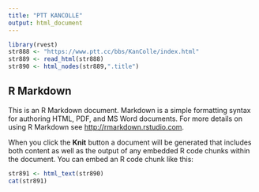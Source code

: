 ```yaml
---
title: "PTT KANCOLLE"
output: html_document
---
```


```r
library(rvest)
str888 <- "https://www.ptt.cc/bbs/KanColle/index.html"
str889 <- read_html(str888)
str890 <- html_nodes(str889,".title")

```

## R Markdown

This is an R Markdown document. Markdown is a simple formatting syntax for authoring HTML, PDF, and MS Word documents. For more details on using R Markdown see <http://rmarkdown.rstudio.com>.

When you click the **Knit** button a document will be generated that includes both content as well as the output of any embedded R code chunks within the document. You can embed an R code chunk like this:

```r
str891 <- html_text(str890)
cat(str891)
```


